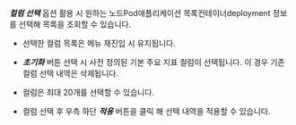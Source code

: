 ***컬럼 선택*** 옵션 활용 시 원하는 <InDoc pages="resource-node-list">노드</InDoc><InDoc pages="resource-pod-list">Pod</InDoc><InDoc pages="resource-application-list">애플리케이션 목록</InDoc><InDoc pages="resource-container-list">컨테이너</InDoc><InDoc pages="deployment-list">deployment</InDoc> 정보를 선택해 목록을 조회할 수 있습니다. 

<InDoc pages="deployment-list">

<ImgLang img='k8s-deployment-list-cl.png' desc='컬럼 선택' />

</InDoc>

<InDoc pages="resource-container-list">

<ImgLang img='k8s-resource-container-list-cl.png' desc='컬럼 선택' />

</InDoc>

<Xclude pages="deployment-list,resource-container-list">

<ImgLang img='k8s-resource-node-list-cl.png' desc='컬럼 선택' />

</Xclude>

* 선택한 컬럼 목록은 메뉴 재진입 시 유지됩니다.

* ***초기화*** 버튼 선택 시 사전 정의된 기본 주요 지표 컬럼이 선택됩니다. 이 경우 기존 컬럼 선택 내역은 삭제됩니다.

* 컬럼은 최대 20개를 선택할 수 있습니다.

* 컬럼 선택 후 우측 하단 ***적용*** 버튼을 클릭 해 선택 내역을 적용할 수 있습니다.